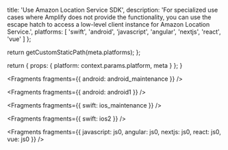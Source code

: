 
  title: 'Use Amazon Location Service SDK',
  description:
    'For specialized use cases where Amplify does not provide the functionality, you can use the escape hatch to access a low-level client instance for Amazon Location Service.',
  platforms: [
    'swift',
    'android',
    'javascript',
    'angular',
    'nextjs',
    'react',
    'vue'
  ]
};

  return getCustomStaticPath(meta.platforms);
};

  return {
    props: {
      platform: context.params.platform,
      meta
    }
  };
}


<Fragments fragments={{ android: android_maintenance }} />


<Fragments fragments={{ android: android1 }} />


<Fragments fragments={{ swift: ios_maintenance }} />


<Fragments fragments={{ swift: ios2 }} />


<Fragments
  fragments={{
    javascript: js0,
    angular: js0,
    nextjs: js0,
    react: js0,
    vue: js0
  }}
/>
